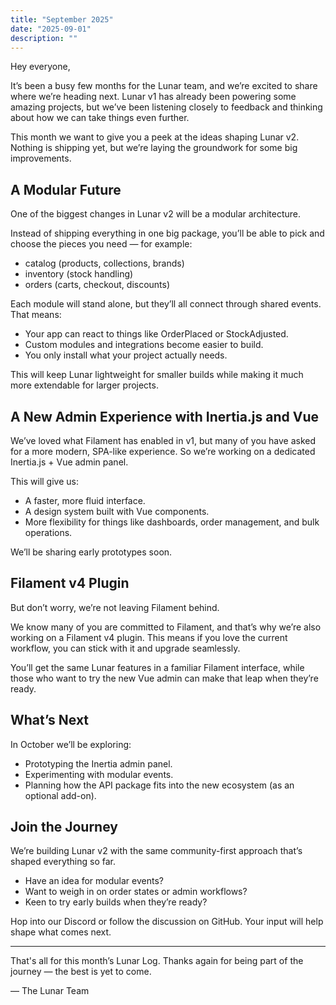 ```yaml
---
title: "September 2025"
date: "2025-09-01"
description: ""
---
```


Hey everyone,

It’s been a busy few months for the Lunar team, and we’re excited to share where we’re heading next. Lunar v1 has already been powering some amazing projects, but we’ve been listening closely to feedback and thinking about how we can take things even further.

This month we want to give you a peek at the ideas shaping Lunar v2. Nothing is shipping yet, but we’re laying the groundwork for some big improvements.

## A Modular Future

One of the biggest changes in Lunar v2 will be a modular architecture.

Instead of shipping everything in one big package, you’ll be able to pick and choose the pieces you need — for example:
- catalog (products, collections, brands)
- inventory (stock handling)
- orders (carts, checkout, discounts)

Each module will stand alone, but they’ll all connect through shared events. That means:
- Your app can react to things like OrderPlaced or StockAdjusted.
- Custom modules and integrations become easier to build.
- You only install what your project actually needs.

This will keep Lunar lightweight for smaller builds while making it much more extendable for larger projects.

## A New Admin Experience with Inertia.js and Vue

We’ve loved what Filament has enabled in v1, but many of you have asked for a more modern, SPA-like experience. So we’re working on a dedicated Inertia.js + Vue admin panel.

This will give us:
- A faster, more fluid interface.
- A design system built with Vue components.
- More flexibility for things like dashboards, order management, and bulk operations.

We’ll be sharing early prototypes soon.

## Filament v4 Plugin

But don’t worry, we’re not leaving Filament behind.

We know many of you are committed to Filament, and that’s why we’re also working on a Filament v4 plugin. This means if you love the current workflow, you can stick with it and upgrade seamlessly.

You’ll get the same Lunar features in a familiar Filament interface, while those who want to try the new Vue admin can make that leap when they’re ready.

## What’s Next

In October we’ll be exploring:
- Prototyping the Inertia admin panel.
- Experimenting with modular events.
- Planning how the API package fits into the new ecosystem (as an optional add-on).

## Join the Journey

We’re building Lunar v2 with the same community-first approach that’s shaped everything so far.
- Have an idea for modular events?
- Want to weigh in on order states or admin workflows?
- Keen to try early builds when they’re ready?

Hop into our Discord or follow the discussion on GitHub. Your input will help shape what comes next.

---

That's all for this month’s Lunar Log. Thanks again for being part of the journey — the best is yet to come.

— The Lunar Team
